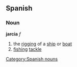 == Spanish == 
=== Noun === 
'''jarcia''' ''f'' 
# the [[rigging]] of a [[ship]] or [[boat]]
# [[fishing]] [[tackle]]
[[Category:Spanish nouns]]